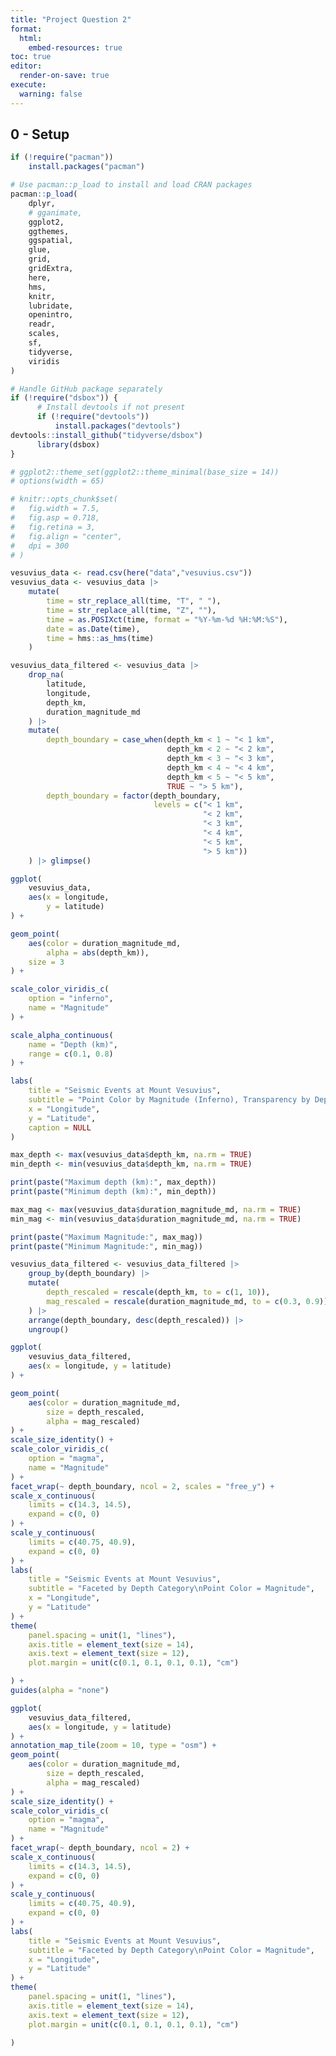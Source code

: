 ```yaml
---
title: "Project Question 2"
format: 
  html:
    embed-resources: true
toc: true
editor:
  render-on-save: true
execute:
  warning: false
---
```


## 0 - Setup

```r
if (!require("pacman")) 
    install.packages("pacman")

# Use pacman::p_load to install and load CRAN packages
pacman::p_load(
    dplyr,
    # gganimate,
    ggplot2,
    ggthemes,
    ggspatial,
    glue,
    grid,
    gridExtra,
    here,
    hms,
    knitr,
    lubridate,
    openintro,
    readr,
    scales,
    sf,
    tidyverse,
    viridis
)

# Handle GitHub package separately
if (!require("dsbox")) {
      # Install devtools if not present
      if (!require("devtools")) 
          install.packages("devtools")
devtools::install_github("tidyverse/dsbox")
      library(dsbox)
}

# ggplot2::theme_set(ggplot2::theme_minimal(base_size = 14))
# options(width = 65)

# knitr::opts_chunk$set(
#   fig.width = 7.5,
#   fig.asp = 0.718,
#   fig.retina = 3,
#   fig.align = "center",
#   dpi = 300
# )
```

```r
vesuvius_data <- read.csv(here("data","vesuvius.csv"))
vesuvius_data <- vesuvius_data |>
    mutate(
        time = str_replace_all(time, "T", " "),
        time = str_replace_all(time, "Z", ""),
        time = as.POSIXct(time, format = "%Y-%m-%d %H:%M:%S"),
        date = as.Date(time),
        time = hms::as_hms(time)
    )

vesuvius_data_filtered <- vesuvius_data |>
    drop_na(
        latitude, 
        longitude, 
        depth_km, 
        duration_magnitude_md
    ) |>
    mutate(
        depth_boundary = case_when(depth_km < 1 ~ "< 1 km",
                                   depth_km < 2 ~ "< 2 km",
                                   depth_km < 3 ~ "< 3 km",
                                   depth_km < 4 ~ "< 4 km",
                                   depth_km < 5 ~ "< 5 km",
                                   TRUE ~ "> 5 km"),
        depth_boundary = factor(depth_boundary, 
                                levels = c("< 1 km", 
                                           "< 2 km", 
                                           "< 3 km", 
                                           "< 4 km", 
                                           "< 5 km", 
                                           "> 5 km"))
    ) |> glimpse()
```

```r
ggplot(
    vesuvius_data, 
    aes(x = longitude, 
        y = latitude)
) +

geom_point(
    aes(color = duration_magnitude_md,
        alpha = abs(depth_km)),
    size = 3
) +                     

scale_color_viridis_c(
    option = "inferno",
    name = "Magnitude"
) +

scale_alpha_continuous(
    name = "Depth (km)",
    range = c(0.1, 0.8)
) +

labs(
    title = "Seismic Events at Mount Vesuvius",
    subtitle = "Point Color by Magnitude (Inferno), Transparency by Depth",
    x = "Longitude",
    y = "Latitude",
    caption = NULL
) 

```

```r
max_depth <- max(vesuvius_data$depth_km, na.rm = TRUE)
min_depth <- min(vesuvius_data$depth_km, na.rm = TRUE)

print(paste("Maximum depth (km):", max_depth))
print(paste("Minimum depth (km):", min_depth))

max_mag <- max(vesuvius_data$duration_magnitude_md, na.rm = TRUE)
min_mag <- min(vesuvius_data$duration_magnitude_md, na.rm = TRUE)

print(paste("Maximum Magnitude:", max_mag))
print(paste("Minimum Magnitude:", min_mag))
```

```r
vesuvius_data_filtered <- vesuvius_data_filtered |>
    group_by(depth_boundary) |>
    mutate(
        depth_rescaled = rescale(depth_km, to = c(1, 10)),
        mag_rescaled = rescale(duration_magnitude_md, to = c(0.3, 0.9))
    ) |>
    arrange(depth_boundary, desc(depth_rescaled)) |>
    ungroup()
```

```r
ggplot(
    vesuvius_data_filtered,
    aes(x = longitude, y = latitude)
) +

geom_point(
    aes(color = duration_magnitude_md, 
        size = depth_rescaled,
        alpha = mag_rescaled)
) +
scale_size_identity() +
scale_color_viridis_c(
    option = "magma",
    name = "Magnitude"
) +
facet_wrap(~ depth_boundary, ncol = 2, scales = "free_y") +
scale_x_continuous(
    limits = c(14.3, 14.5),
    expand = c(0, 0)
) +
scale_y_continuous(
    limits = c(40.75, 40.9),
    expand = c(0, 0)
) +
labs(
    title = "Seismic Events at Mount Vesuvius",
    subtitle = "Faceted by Depth Category\nPoint Color = Magnitude",
    x = "Longitude",
    y = "Latitude"
) +
theme(
    panel.spacing = unit(1, "lines"),
    axis.title = element_text(size = 14),
    axis.text = element_text(size = 12),
    plot.margin = unit(c(0.1, 0.1, 0.1, 0.1), "cm")

) +
guides(alpha = "none")
```

```r
ggplot(
    vesuvius_data_filtered,
    aes(x = longitude, y = latitude)
) +
annotation_map_tile(zoom = 10, type = "osm") +
geom_point(
    aes(color = duration_magnitude_md, 
        size = depth_rescaled,
        alpha = mag_rescaled)
) +
scale_size_identity() +
scale_color_viridis_c(
    option = "magma",
    name = "Magnitude"
) +
facet_wrap(~ depth_boundary, ncol = 2) +
scale_x_continuous(
    limits = c(14.3, 14.5),
    expand = c(0, 0)
) +
scale_y_continuous(
    limits = c(40.75, 40.9),
    expand = c(0, 0)
) +
labs(
    title = "Seismic Events at Mount Vesuvius",
    subtitle = "Faceted by Depth Category\nPoint Color = Magnitude",
    x = "Longitude",
    y = "Latitude"
) +
theme(
    panel.spacing = unit(1, "lines"),
    axis.title = element_text(size = 14),
    axis.text = element_text(size = 12),
    plot.margin = unit(c(0.1, 0.1, 0.1, 0.1), "cm")

)
```